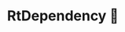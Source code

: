 ---
title: RtDependency 🚧
description: Represents dependency managed by Reactter's dependency injection.
sidebar:
  order: 9
---